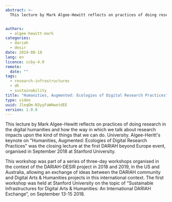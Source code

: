 ```yaml
---
abstract: >-
  This lecture by Mark Algee-Hewitt reflects on practices of doing research in the digital humanities and how the way in which we talk about research impacts upon the kind of things that we can do.


authors:
  - algee-hewitt-mark
categories:
  - dariah
  - desir
date: 2019-08-18
lang: en
licence: ccby-4.0
remote:
  date: ""
tags:
  - research-infrastructures
  - dh
  - sustainability
title: "Humanities, Augmented: Ecologies of Digital Research Practices"
type: video
uuid: JleqOm-N3yyFaWHwetdEE
version: 1.0.0
---
```


This lecture by Mark Algee-Hewitt reflects on practices of doing research in the digital humanities and how the way in which we talk about research impacts upon the kind of things that we can do. University. Algee-Heritt's keynote on "Humanities, Augmented: Ecologies of Digital Research Practices" was the closing lecture at the first DARIAH beyond Europe event, organised in September 2018 at Stanford University.

This workshop was part of a series of three-day workshops organised in the context of the DARIAH-DESIR project in 2018 and 2019, in the US and Australia, allowing an exchange of ideas between the DARIAH community and Digital Arts & Humanities projects in this international context. The first workshop was held at Stanford University on the topic of “Sustainable Infrastructures for Digital Arts & Humanities: An International DARIAH Exchange”, on September 13-15 2018.

<VideoCard
  title="Humanities, Augmented"
  subtitle="Ecologies of Digital Research Practices"
  id="BhDB3IaLZNw"
  image="/assets/images/cms/resources/humanities-augmented/ecologies-research.png"
/>
